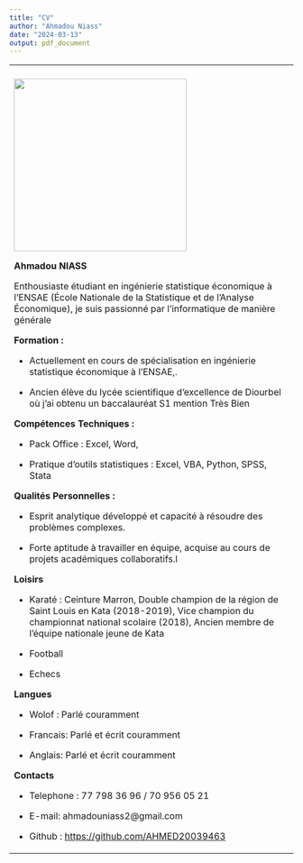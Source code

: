 ---
title: "CV"
author: "Ahmadou Niass"
date: "2024-03-13"
output: pdf_document
---

+---------------------------------------------------------------------------------------------------------------------------------------------------------------------------------------------------------+
|                                                                                                                                                                                                         |
+:========================================================================================================================================================================================================+
|                                                                                                                                                                                                         |
+---------------------------------------------------------------------------------------------------------------------------------------------------------------------------------------------------------+
| ![](images/_DSC4568-05.JPG){width="306"}                                                                                                                                                                |
|                                                                                                                                                                                                         |
| **Ahmadou NIASS**                                                                                                                                                                                       |
|                                                                                                                                                                                                         |
| Enthousiaste étudiant en ingénierie statistique économique à l'ENSAE (École Nationale de la Statistique et de l'Analyse Économique), je suis passionné par l'informatique de manière générale           |
|                                                                                                                                                                                                         |
| **Formation :**                                                                                                                                                                                         |
|                                                                                                                                                                                                         |
| -   Actuellement en cours de spécialisation en ingénierie statistique économique à l'ENSAE,.                                                                                                            |
|                                                                                                                                                                                                         |
| -   Ancien élève du lycée scientifique d'excellence de Diourbel où j'ai obtenu un baccalauréat S1 mention Très Bien                                                                                     |
|                                                                                                                                                                                                         |
| **Compétences Techniques :**                                                                                                                                                                            |
|                                                                                                                                                                                                         |
| -   Pack Office : Excel, Word,                                                                                                                                                                          |
|                                                                                                                                                                                                         |
| ```{=html}                                                                                                                                                                                              |
| <!-- -->                                                                                                                                                                                                |
| ```                                                                                                                                                                                                     |
| -   Pratique d'outils statistiques : Excel, VBA, Python, SPSS, Stata                                                                                                                                    |
|                                                                                                                                                                                                         |
| **Qualités Personnelles :**                                                                                                                                                                             |
|                                                                                                                                                                                                         |
| -   Esprit analytique développé et capacité à résoudre des problèmes complexes.                                                                                                                         |
|                                                                                                                                                                                                         |
| -   Forte aptitude à travailler en équipe, acquise au cours de projets académiques collaboratifs.l                                                                                                      |
|                                                                                                                                                                                                         |
| **Loisirs**                                                                                                                                                                                             |
|                                                                                                                                                                                                         |
| -   Karaté : Ceinture Marron, Double champion de la région de Saint Louis en Kata (2018-2019), Vice champion du championnat national scolaire (2018), Ancien membre de l'équipe nationale jeune de Kata |
|                                                                                                                                                                                                         |
| -   Football                                                                                                                                                                                            |
|                                                                                                                                                                                                         |
| -   Echecs                                                                                                                                                                                              |
|                                                                                                                                                                                                         |
| **Langues**                                                                                                                                                                                             |
|                                                                                                                                                                                                         |
| -   Wolof : Parlé couramment                                                                                                                                                                            |
|                                                                                                                                                                                                         |
| -   Francais: Parlé et écrit couramment                                                                                                                                                                 |
|                                                                                                                                                                                                         |
| -   Anglais: Parlé et écrit couramment                                                                                                                                                                  |
|                                                                                                                                                                                                         |
| **Contacts**                                                                                                                                                                                            |
|                                                                                                                                                                                                         |
| -   Telephone : 77 798 36 96 / 70 956 05 21                                                                                                                                                             |
|                                                                                                                                                                                                         |
| -   E-mail: ahmadouniass2\@gmail.com                                                                                                                                                                    |
|                                                                                                                                                                                                         |
| -   Github : <https://github.com/AHMED20039463>                                                                                                                                                         |
+---------------------------------------------------------------------------------------------------------------------------------------------------------------------------------------------------------+
